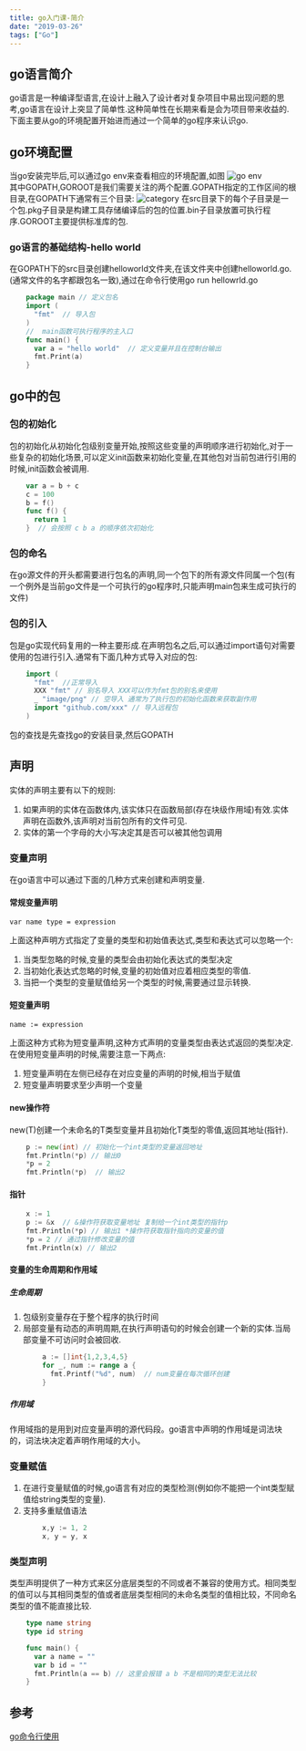```yaml
---
title: go入门课-简介
date: "2019-03-26" 
tags: ["Go"]
---
```


## go语言简介
go语言是一种编译型语言,在设计上融入了设计者对复杂项目中易出现问题的思考,go语言在设计上突显了简单性.这种简单性在长期来看是会为项目带来收益的.下面主要从go的环境配置开始进而通过一个简单的go程序来认识go.

## go环境配置
当go安装完毕后,可以通过go env来查看相应的环境配置,如图
  ![go env](/static/images/goStatic/goEnv.png)  
其中GOPATH,GOROOT是我们需要关注的两个配置.GOPATH指定的工作区间的根目录,在GOPATH下通常有三个目录:
![category](/static/images/goStatic/category.png)
在src目录下的每个子目录是一个包.pkg子目录是构建工具存储编译后的包的位置.bin子目录放置可执行程序.GOROOT主要提供标准库的包.

### go语言的基础结构-hello world
在GOPATH下的src目录创建helloworld文件夹,在该文件夹中创建helloworld.go.(通常文件的名字都跟包名一致),通过在命令行使用go run hellowrld.go
```go
    package main // 定义包名
    import (
      "fmt"  // 导入包
    )
    //  main函数可执行程序的主入口
    func main() {
      var a = "hello world"  // 定义变量并且在控制台输出
      fmt.Print(a)
    }
```
## go中的包
### 包的初始化
包的初始化从初始化包级别变量开始,按照这些变量的声明顺序进行初始化,对于一些复杂的初始化场景,可以定义init函数来初始化变量,在其他包对当前包进行引用的时候,init函数会被调用.
```go
    var a = b + c
    c = 100
    b = f()
    func f() {
      return 1
    }  // 会按照 c b a 的顺序依次初始化
```
### 包的命名
在go源文件的开头都需要进行包名的声明,同一个包下的所有源文件同属一个包(有一个例外是当前go文件是一个可执行的go程序时,只能声明main包来生成可执行的文件)
### 包的引入
包是go实现代码复用的一种主要形成.在声明包名之后,可以通过import语句对需要使用的包进行引入.通常有下面几种方式导入对应的包:
```go
    import (
      "fmt"  //正常导入
      XXX "fmt" // 别名导入 XXX可以作为fmt包的别名来使用
      _ "image/png" // 空导入 通常为了执行包的初始化函数来获取副作用
      import "github.com/xxx" // 导入远程包
    )
```
包的查找是先查找go的安装目录,然后GOPATH
## 声明
实体的声明主要有以下的规则:
1. 如果声明的实体在函数体内,该实体只在函数局部(存在块级作用域)有效.实体声明在函数外,该声明对当前包所有的文件可见.
2. 实体的第一个字母的大小写决定其是否可以被其他包调用  

### 变量声明  
在go语言中可以通过下面的几种方式来创建和声明变量. 
#### 常规变量声明

    var name type = expression
上面这种声明方式指定了变量的类型和初始值表达式,类型和表达式可以忽略一个:
1. 当类型忽略的时候,变量的类型会由初始化表达式的类型决定
2. 当初始化表达式忽略的时候,变量的初始值对应着相应类型的零值.
3. 当把一个类型的变量赋值给另一个类型的时候,需要通过显示转换.  

#### 短变量声明

    name := expression
上面这种方式称为短变量声明,这种方式声明的变量类型由表达式返回的类型决定.在使用短变量声明的时候,需要注意一下两点:
1. 短变量声明在左侧已经存在对应变量的声明的时候,相当于赋值
2. 短变量声明要求至少声明一个变量  

#### new操作符
new(T)创建一个未命名的T类型变量并且初始化T类型的零值,返回其地址(指针).
```go
    p := new(int) // 初始化一个int类型的变量返回地址
    fmt.Println(*p) // 输出0
    *p = 2
    fmt.Println(*p)  // 输出2
```
#### 指针
```go
    x := 1
    p := &x  // &操作符获取变量地址 复制给一个int类型的指针p
    fmt.Println(*p) // 输出1 *操作符获取指针指向的变量的值
    *p = 2 // 通过指针修改变量的值 
    fmt.Println(x) // 输出2
```
#### 变量的生命周期和作用域

##### 生命周期
1. 包级别变量存在于整个程序的执行时间
2. 局部变量有动态的声明周期,在执行声明语句的时候会创建一个新的实体.当局部变量不可访问时会被回收.  
```go
        a := []int{1,2,3,4,5}
        for _, num := range a {
          fmt.Printf("%d", num)  // num变量在每次循环创建
        }  
```
##### 作用域
作用域指的是用到对应变量声明的源代码段。go语言中声明的作用域是词法块的，词法块决定着声明作用域的大小。
        
### 变量赋值
1. 在进行变量赋值的时候,go语言有对应的类型检测(例如你不能把一个int类型赋值给string类型的变量).
2. 支持多重赋值语法 
```go
        x,y := 1, 2
        x, y = y, x
```
### 类型声明
类型声明提供了一种方式来区分底层类型的不同或者不兼容的使用方式。相同类型的值可以与其相同类型的值或者底层类型相同的未命名类型的值相比较，不同命名类型的值不能直接比较.
```go
    type name string
    type id string

    func main() {
      var a name = ""
      var b id = ""
      fmt.Println(a == b) // 这里会报错 a b 不是相同的类型无法比较
    }
```

## 参考
[go命令行使用](https://golang.google.cn/cmd/go/)